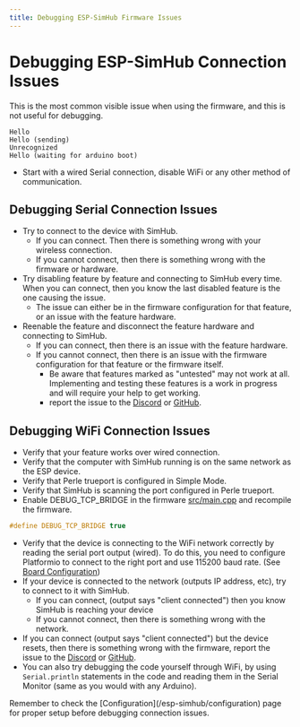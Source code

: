```yaml
---
title: Debugging ESP-SimHub Firmware Issues
---
```



# Debugging ESP-SimHub Connection Issues

This is the most common visible issue when using the firmware, and this is not useful for debugging.
```
Hello
Hello (sending)
Unrecognized
Hello (waiting for arduino boot)
```

- Start with a wired Serial connection, disable WiFi or any other method of communication.

## Debugging Serial Connection Issues

- Try to connect to the device with SimHub.
  - If you can connect. Then there is something wrong with your wireless connection.
  - If you cannot connect, then there is something wrong with the firmware or hardware.
- Try disabling feature by feature and connecting to SimHub every time. When you can connect, then you know the last disabled feature is the one causing the issue.
  - The issue can either be in the firmware configuration for that feature, or an issue with the feature hardware.
- Reenable the feature and disconnect the feature hardware and connecting to SimHub.
  - If you can connect, then there is an issue with the feature hardware.
  - If you cannot connect, then there is an issue with the firmware configuration for that feature or the firmware itself.
    - Be aware that features marked as "untested" may not work at all. Implementing and testing these features is a work in progress and will require your help to get working.
    - report the issue to the [Discord](https://discord.gg/CfvJySWTcE) or [GitHub](https://github.com/eCrowneEng/ESP-SimHub/issues).


## Debugging WiFi Connection Issues
- Verify that your feature works over wired connection.
- Verify that the computer with SimHub running is on the same network as the ESP device.
- Verify that Perle trueport is configured in Simple Mode.
- Verify that SimHub is scanning the port configured in Perle trueport.
- Enable DEBUG_TCP_BRIDGE in the firmware [src/main.cpp](https://github.com/eCrowneEng/ESP-SimHub/blob/master/src/main.cpp) and recompile the firmware.
```cpp
#define DEBUG_TCP_BRIDGE true
```
- Verify that the device is connecting to the WiFi network correctly by reading the serial port output (wired). To do this, you need to configure Platformio to connect to the right port and use 115200 baud rate. (See [Board Configuration](/esp-simhub/board-configuration))
- If your device is connected to the network (outputs IP address, etc), try to connect to it with SimHub.
  - If you can connect, (output says "client connected") then you know SimHub is reaching your device
  - If you cannot connect, then there is something wrong with the network.
- If you can connect (output says "client connected") but the device resets, then there is something wrong with the firmware, report the issue to the [Discord](https://discord.gg/CfvJySWTcE) or [GitHub](https://github.com/eCrowneEng/ESP-SimHub/issues).
- You can also try debugging the code yourself through WiFi, by using `Serial.println` statements in the code and reading them in the Serial Monitor (same as you would with any Arduino).

<Callout type="info">
Remember to check the [Configuration](/esp-simhub/configuration) page for proper setup before debugging connection issues.
</Callout>

